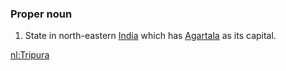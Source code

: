 ===Proper noun===
#State in north-eastern [[India]] which has [[Agartala]] as its capital.

[[nl:Tripura]]